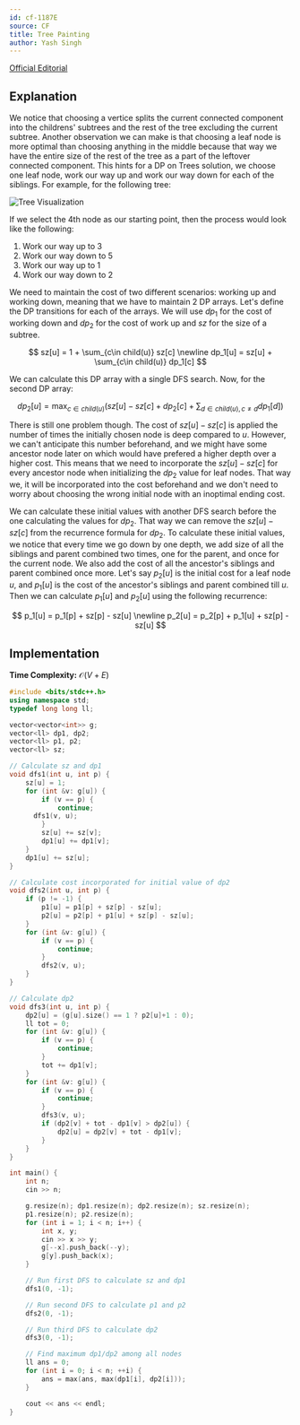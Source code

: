 ```yaml
---
id: cf-1187E
source: CF
title: Tree Painting
author: Yash Singh
---
```


[Official Editorial](https://codeforces.com/blog/entry/68111)

## Explanation

We notice that choosing a vertice splits the current connected component into
the childrens' subtrees and the rest of the tree excluding the current subtree.
Another observation we can make is that choosing a leaf node is more optimal
than choosing anything in the middle because that way we have the entire size of
the rest of the tree as a part of the leftover connected component. This hints
for a DP on Trees solution, we choose one leaf node, work our way up and work
our way down for each of the siblings. For example, for the following tree:

![Tree Visualization](cf-1187E/tree.png)

If we select the 4th node as our starting point, then the process would look
like the following:

1. Work our way up to 3
2. Work our way down to 5
3. Work our way up to 1
4. Work our way down to 2

We need to maintain the cost of two different scenarios: working up and working
down, meaning that we have to maintain 2 DP arrays. Let's define the DP
transitions for each of the arrays. We will use $dp_1$ for the cost of working
down and $dp_2$ for the cost of work up and $sz$ for the size of a subtree.

$$
sz[u] = 1 + \sum_{c\in child(u)} sz[c] \newline
dp_1[u] = sz[u] + \sum_{c\in child(u)} dp_1[c]
$$

We can calculate this DP array with a single DFS search. Now, for the second DP
array:

$$
dp_2[u] = \max_{c\in child(u)} (sz[u] - sz[c] + dp_2[c] + \sum_{d\in child(u), c\neq d}dp_1[d])
$$

There is still one problem though. The cost of $sz[u] - sz[c]$ is applied the
number of times the initially chosen node is deep compared to $u$. However, we
can't anticipate this number beforehand, and we might have some ancestor node
later on which would have prefered a higher depth over a higher cost. This means
that we need to incorporate the $sz[u] - sz[c]$ for every ancestor node when
initializing the $dp_2$ value for leaf nodes. That way we, it will be
incorporated into the cost beforehand and we don't need to worry about choosing
the wrong initial node with an inoptimal ending cost.

We can calculate these initial values with another DFS search before the one
calculating the values for $dp_2$. That way we can remove the $sz[u] - sz[c]$
from the recurrence formula for $dp_2$. To calculate these initial values, we
notice that every time we go down by one depth, we add size of all the siblings
and parent combined two times, one for the parent, and once for the current
node. We also add the cost of all the ancestor's siblings and parent combined
once more. Let's say $p_2[u]$ is the initial cost for a leaf node $u$, and
$p_1[u]$ is the cost of the ancestor's siblings and parent combined till $u$.
Then we can calculate $p_1[u]$ and $p_2[u]$ using the following recurrence:

$$
p_1[u] = p_1[p] + sz[p] - sz[u] \newline
p_2[u] = p_2[p] + p_1[u] + sz[p] - sz[u]
$$

## Implementation

**Time Complexity:** $\mathcal{O}(V+E)$

<LanguageSection>

<CPPSection>

```cpp
#include <bits/stdc++.h>
using namespace std;
typedef long long ll;

vector<vector<int>> g;
vector<ll> dp1, dp2;
vector<ll> p1, p2;
vector<ll> sz;

// Calculate sz and dp1
void dfs1(int u, int p) {
	sz[u] = 1;
	for (int &v: g[u]) {
		if (v == p) {
			continue;
      dfs1(v, u);
		}
		sz[u] += sz[v];
		dp1[u] += dp1[v];
	}
	dp1[u] += sz[u];
}

// Calculate cost incorporated for initial value of dp2
void dfs2(int u, int p) {
	if (p != -1) {
		p1[u] = p1[p] + sz[p] - sz[u];
		p2[u] = p2[p] + p1[u] + sz[p] - sz[u];
	}
	for (int &v: g[u]) {
		if (v == p) {
			continue;
		}
		dfs2(v, u);
	}
}

// Calculate dp2
void dfs3(int u, int p) {
	dp2[u] = (g[u].size() == 1 ? p2[u]+1 : 0);
	ll tot = 0;
	for (int &v: g[u]) {
		if (v == p) {
			continue;
		}
		tot += dp1[v];
	}
	for (int &v: g[u]) {
		if (v == p) {
			continue;
		}
		dfs3(v, u);
		if (dp2[v] + tot - dp1[v] > dp2[u]) {
			dp2[u] = dp2[v] + tot - dp1[v];
		}
	}
}

int main() {
	int n;
	cin >> n;

	g.resize(n); dp1.resize(n); dp2.resize(n); sz.resize(n);
	p1.resize(n); p2.resize(n);
	for (int i = 1; i < n; i++) {
		int x, y;
		cin >> x >> y;
		g[--x].push_back(--y);
		g[y].push_back(x);
	}

	// Run first DFS to calculate sz and dp1
	dfs1(0, -1);

	// Run second DFS to calculate p1 and p2
	dfs2(0, -1);

	// Run third DFS to calculate dp2
	dfs3(0, -1);

	// Find maximum dp1/dp2 among all nodes
	ll ans = 0;
	for (int i = 0; i < n; ++i) {
		ans = max(ans, max(dp1[i], dp2[i]));
	}

	cout << ans << endl;
}
```

</CPPSection>

</LanguageSection>
